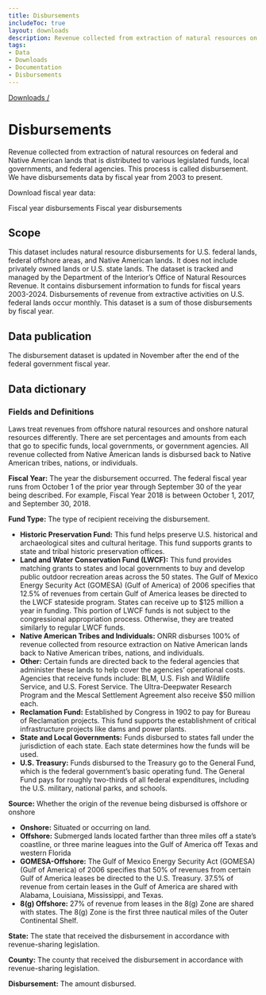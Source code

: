 ```yaml
---
title: Disbursements
includeToc: true
layout: downloads
description: Revenue collected from extraction of natural resources on federal and Native American lands that is distributed to various legislated funds, local governments, and federal agencies. This process is called disbursement.
tags:
- Data
- Downloads
- Documentation
- Disbursements
---
```


[Downloads /](/downloads/)

# Disbursements

Revenue collected from extraction of natural resources on federal and Native American lands that is distributed to various legislated funds, local governments, and federal agencies. This process is called disbursement. We have disbursements data by fiscal year from 2003 to present.
<br />

Download fiscal year data:

<DownloadDataFile linkType="DownloadCsv"  dataSet="fiscal_year_disbursements.csv">
  Fiscal year disbursements
</DownloadDataFile>

<DownloadDataFile linkType="DownloadXls"  dataSet="fiscal_year_disbursements.xlsx">
  Fiscal year disbursements
</DownloadDataFile>

## Scope

This dataset includes natural resource disbursements for U.S. federal lands, federal offshore areas, and Native American lands. It does not include privately owned lands or U.S. state lands. The dataset is tracked and managed by the Department of the Interior’s Office of Natural Resources Revenue. It contains disbursement information to funds for fiscal years 2003-2024. Disbursements of revenue from extractive activities on U.S. federal lands occur monthly. This dataset is a sum of those disbursements by fiscal year.

## Data publication

The disbursement dataset is updated in November after the end of the federal government fiscal year.

## Data dictionary

### Fields and Definitions
Laws treat revenues from offshore natural resources and onshore natural resources differently. There are set percentages and amounts from each that go to specific funds, local governments, or government agencies. All revenue collected from Native American lands is disbursed back to Native American tribes, nations, or individuals.
<br />

**Fiscal Year:**  The year the disbursement occurred. The federal fiscal year runs from October 1 of the prior year through September 30 of the year being described. For example, Fiscal Year 2018 is between October 1, 2017,  and September 30, 2018.
<br />

**Fund Type:**  The type of recipient receiving the disbursement.

* **Historic Preservation Fund:**  This fund helps preserve U.S. historical and archaeological sites and cultural heritage. This fund supports grants to state and tribal historic preservation offices.
* **Land and Water Conservation Fund (LWCF):** This fund provides matching grants to states and local governments to buy and develop public outdoor recreation areas across the 50 states. The Gulf of Mexico Energy Security Act (GOMESA) (Gulf of America) of 2006 specifies that 12.5% of revenues from certain Gulf of America leases be directed to the LWCF stateside program. States can receive up to $125 million a year in funding. This portion of LWCF funds is not subject to the congressional appropriation process. Otherwise, they are treated similarly to regular LWCF funds.
* **Native American Tribes and Individuals:**  ONRR disburses 100% of revenue collected from resource extraction on Native American lands back to Native American tribes, nations, and individuals.
* **Other:**  Certain funds are directed back to the federal agencies that administer these lands to help cover the agencies’ operational costs. Agencies that receive funds include: BLM, U.S. Fish and Wildlife Service, and U.S. Forest Service. The Ultra-Deepwater Research Program and the Mescal Settlement Agreement also receive $50 million each.
* **Reclamation Fund:**  Established by Congress in 1902 to pay for Bureau of Reclamation projects. This fund supports the establishment of critical infrastructure projects like dams and power plants.
* **State and Local Governments:** Funds disbursed to states fall under the jurisdiction of each state. Each state determines how the funds will be used.
* **U.S. Treasury:**  Funds disbursed to the Treasury go to the General Fund, which is the federal government’s basic operating fund. The General Fund pays for roughly two-thirds of all federal expenditures, including the U.S. military, national parks, and schools.

**Source:**  Whether the origin of the revenue being disbursed is offshore or onshore

* **Onshore:**  Situated or occurring on land.
* **Offshore:**  Submerged lands located farther than three miles off a state’s coastline, or three marine leagues into the Gulf of America off Texas and western Florida
* **GOMESA-Offshore:** The Gulf of Mexico Energy Security Act (GOMESA) (Gulf of America) of 2006 specifies that 50% of revenues from certain Gulf of America leases be directed to the U.S. Treasury. 37.5% of revenue from certain leases in the Gulf of America are shared with Alabama, Louisiana, Mississippi, and Texas.
* **8(g) Offshore:** 27% of revenue from leases in the 8(g) Zone are shared with states. The 8(g) Zone is the first three nautical miles of the Outer Continental Shelf.

**State:**  The state that received the disbursement in accordance with revenue-sharing legislation.
<br />

**County:**  The county that received the disbursement in accordance with revenue-sharing legislation.
<br />

**Disbursement:**  The amount disbursed.
